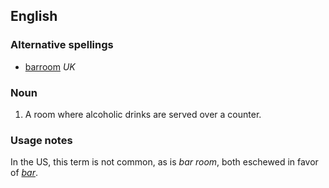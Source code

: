 ==English==

===Alternative spellings===
*[[barroom]] ''UK''

===Noun===
{{en-noun}}

# A room where alcoholic drinks are served over a counter.

===Usage notes===
In the US, this term is not common, as is ''bar room'', both eschewed in favor of ''[[bar]]''.